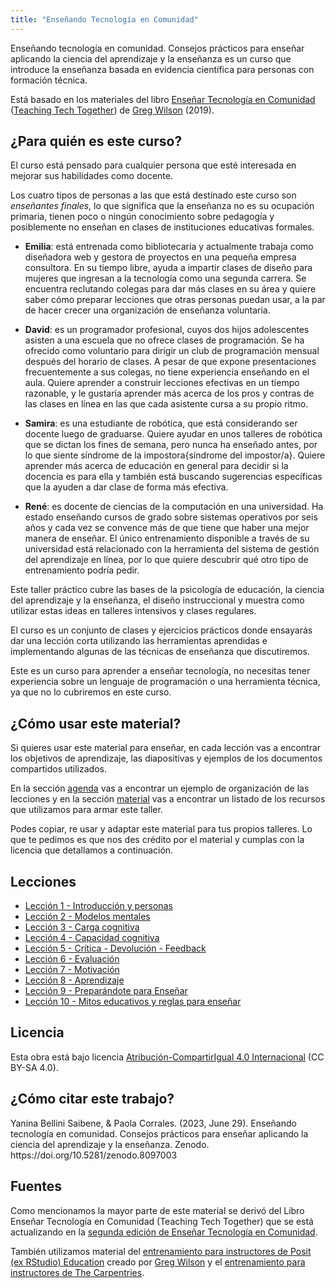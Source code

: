 ```yaml
---
title: "Enseñando Tecnología en Comunidad"
---
```


Enseñando tecnología en comunidad. Consejos prácticos para enseñar aplicando la ciencia del aprendizaje y la enseñanza es un curso que introduce la enseñanza basada en evidencia científica para personas con formación técnica.

Está basado en los materiales del libro [Enseñar Tecnología en Comunidad](https://educarencomunidad.tech/) ([Teaching Tech Together](https://teachtogether.tech/)) de [Greg Wilson](https://third-bit.com/) (2019).

## ¿Para quién es este curso?

El curso está pensado para cualquier persona que esté interesada en mejorar sus habilidades
como docente.

Los cuatro tipos de personas a las que está destinado este curso son _enseñantes finales_, lo que significa que la enseñanza no es su ocupación primaria, tienen poco o ningún conocimiento sobre pedagogía y posiblemente no enseñan en clases de instituciones educativas formales.

* **Emilia**: está entrenada como bibliotecaria y actualmente trabaja como diseñadora web y gestora de proyectos en una pequeña empresa consultora. En su tiempo libre, ayuda a impartir clases de diseño para mujeres que ingresan a la tecnología como una segunda carrera. Se encuentra reclutando colegas para dar más clases en su área y quiere saber cómo preparar lecciones que otras personas puedan usar, a la par de hacer crecer una organización de enseñanza voluntaria.

* **David**: es un programador profesional, cuyos dos hijos adolescentes asisten a una escuela que no ofrece clases de programación. Se ha ofrecido como voluntario para dirigir un club de programación mensual después del horario de clases. A pesar de que expone presentaciones frecuentemente a sus colegas, no tiene experiencia enseñando en el aula. Quiere aprender a construir lecciones efectivas en un tiempo razonable, y le gustaría aprender más acerca de los pros y contras de las clases en línea en las que cada asistente cursa a su propio ritmo.

* **Samira**: es una estudiante de robótica, que está considerando ser docente luego de graduarse. Quiere ayudar en unos talleres de robótica que se dictan los fines de semana, pero nunca ha enseñado antes, por lo que siente síndrome de la impostora{síndrome del impostor/a}. Quiere aprender más acerca de educación en general para decidir si la docencia es para ella y también está buscando sugerencias específicas que la ayuden a dar clase de forma más efectiva.

* **René**: es docente de ciencias de la computación en una universidad. Ha estado enseñando cursos de grado sobre sistemas operativos por seis años y cada vez se convence más de que tiene que haber una mejor manera de enseñar. El único entrenamiento disponible a través de su universidad está relacionado con la herramienta del sistema de gestión del aprendizaje en línea, por lo que quiere descubrir qué otro tipo de entrenamiento podría pedir.

Este taller práctico cubre las bases de la psicología de educación, la ciencia del aprendizaje y la enseñanza, el diseño instruccional y muestra como utilizar estas ideas en talleres intensivos y clases regulares.

El curso es un conjunto de clases y ejercicios prácticos donde ensayarás dar una lección corta utilizando las herramientas aprendidas e implementando algunas de las técnicas de enseñanza que discutiremos. 

Este es un curso para aprender a enseñar tecnología, no necesitas tener experiencia sobre un lenguaje de programación o una herramienta técnica, ya que no lo cubriremos en este curso.

## ¿Cómo usar este material?

Si quieres usar este material para enseñar, en cada lección vas a encontrar los objetivos de aprendizaje, las diapositivas y ejemplos de los documentos compartidos utilizados.  

En la sección [agenda](schedule.html) vas a encontrar un ejemplo de organización de las lecciones y en la sección [material](/materials.html) vas a encontrar un listado de los recursos que utilizamos para armar este taller. 

Podes copiar, re usar y adaptar este material para tus propios talleres.  Lo que te pedimos es que nos des crédito por el material y cumplas con la licencia que detallamos a continuación.

## Lecciones

* [Lección 1 - Introducción y personas](/intro-personas.html)
* [Lección 2 - Modelos mentales](/modelos-mentales.html)
* [Lección 3 - Carga cognitiva](/carga-cognitiva.html)
* [Lección 4 - Capacidad cognitiva](/capacidad-cognitiva.html)
* [Lección 5 - Crítica - Devolución - Feedback](/feedback.html)
* [Lección 6 - Evaluación](/evaluacion.html)
* [Lección 7 - Motivación](/motivacion.html)
* [Lección 8 - Aprendizaje](/aprendizaje.html)
* [Lección 9 - Preparándote para Enseñar](/preparacion.html)
* [Lección 10 - Mitos educativos y reglas para enseñar](/mitos-reglas.html)

## Licencia

Esta obra está bajo licencia [Atribución-CompartirIgual 4.0 Internacional ](https://creativecommons.org/licenses/by-sa/4.0/deed.es) (CC BY-SA 4.0).


## ¿Cómo citar este trabajo?

Yanina Bellini Saibene, & Paola Corrales. (2023, June 29). Enseñando tecnología en comunidad. Consejos prácticos para enseñar aplicando la ciencia del aprendizaje y la enseñanza. Zenodo. https://doi.org/10.5281/zenodo.8097003 

## Fuentes

Como mencionamos la mayor parte de este material se derivó del Libro Enseñar Tecnología en Comunidad (Teaching Tech Together) que se está actualizando en la [segunda edición de Enseñar Tecnología en Comunidad](https://teachingtechtogether.netlify.app/).  

También utilizamos material del [entrenamiento para instructores de Posit (ex RStudio) Education](https://education.rstudio.com/trainers/#info) creado por [Greg Wilson](https://third-bit.com/) y el [entrenamiento para instructores de The Carpentries](https://carpentries.github.io/instructor-training).   
